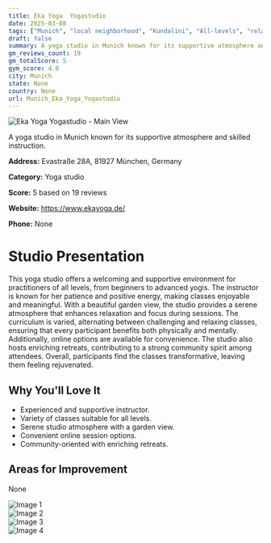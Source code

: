```yaml
---
title: Eka Yoga  Yogastudio
date: 2025-03-08
tags: ["Munich", "local neighborhood", "Kundalini", "All-levels", "relaxation", "supportive atmosphere", "community-oriented", "Munich"]  
draft: false
summary: A yoga studio in Munich known for its supportive atmosphere and skilled instruction.
gm_reviews_count: 19
gm_totalScore: 5
gym_score: 4.0
city: Munich
state: None
country: None
url: Munich_Eka_Yoga_Yogastudio
---
```


<div className="aspect-[16/9] relative my-8">
  <img 
    src="https://lh5.googleusercontent.com/p/AF1QipOd9eAeA-8JHd6frZdkptCoIomJESo28kUrPxZ6=w1920-h1080-k-no"
    alt="Eka Yoga  Yogastudio - Main View"
    className="object-cover absolute inset-0 w-full h-full rounded-lg"
  />
</div>

A yoga studio in Munich known for its supportive atmosphere and skilled instruction.

**Address:** Evastraße 28A, 81927 München, Germany

**Category:** Yoga studio

**Score:** 5 based on 19 reviews

**Website:** https://www.ekayoga.de/

**Phone:** None

# Studio Presentation

This yoga studio offers a welcoming and supportive environment for practitioners of all levels, from beginners to advanced yogis. The instructor is known for her patience and positive energy, making classes enjoyable and meaningful. With a beautiful garden view, the studio provides a serene atmosphere that enhances relaxation and focus during sessions. The curriculum is varied, alternating between challenging and relaxing classes, ensuring that every participant benefits both physically and mentally. Additionally, online options are available for convenience. The studio also hosts enriching retreats, contributing to a strong community spirit among attendees. Overall, participants find the classes transformative, leaving them feeling rejuvenated.

## Why You'll Love It

- Experienced and supportive instructor.
- Variety of classes suitable for all levels.
- Serene studio atmosphere with a garden view.
- Convenient online session options.
- Community-oriented with enriching retreats.

## Areas for Improvement

None

<div className="grid grid-cols-1 xl:grid-cols-2 gap-4 my-8">
<div className="aspect-[4/3] relative"><img src="https://lh5.googleusercontent.com/p/AF1QipOnqU8UUmFOjGOGh6_cVQ7huscDi0td5N1kedTM=w1920-h1080-k-no" alt="Image 1" className="object-cover absolute inset-0 w-full h-full rounded-lg" /></div>
<div className="aspect-[4/3] relative"><img src="https://lh5.googleusercontent.com/p/AF1QipMhImwFf8qFCN5TymY11p8Q0qVVD-G7hds8um0A=w1920-h1080-k-no" alt="Image 2" className="object-cover absolute inset-0 w-full h-full rounded-lg" /></div>
<div className="aspect-[4/3] relative"><img src="https://lh5.googleusercontent.com/p/AF1QipO9WpRfcz2dd64ZoCkr-InCD0sv7NtSvIr-_rjz=w1920-h1080-k-no" alt="Image 3" className="object-cover absolute inset-0 w-full h-full rounded-lg" /></div>
<div className="aspect-[4/3] relative"><img src="https://lh5.googleusercontent.com/p/AF1QipPC3-7DCBUz67oRyhzZ2ldXMEdtYkF4-94fAyy6=w1920-h1080-k-no" alt="Image 4" className="object-cover absolute inset-0 w-full h-full rounded-lg" /></div>
</div>